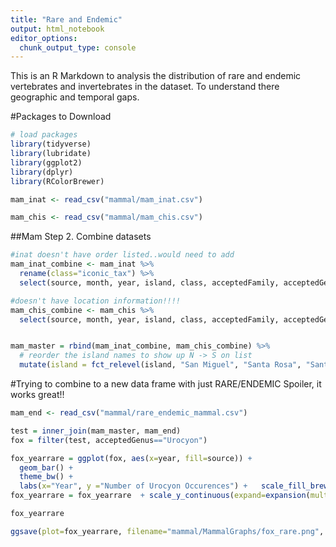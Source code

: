 ```yaml
---
title: "Rare and Endemic"
output: html_notebook
editor_options: 
  chunk_output_type: console
---
```


This is an R Markdown to analysis the distribution of rare and endemic vertebrates and invertebrates in the dataset. To understand there geographic and temporal gaps. 

#Packages to Download 
```r
# load packages
library(tidyverse)
library(lubridate)
library(ggplot2)
library(dplyr)
library(RColorBrewer)
```


```r
mam_inat <- read_csv("mammal/mam_inat.csv")

mam_chis <- read_csv("mammal/mam_chis.csv")

```


##Mam Step 2. Combine datasets 
```r


#inat doesn't have order listed..would need to add 
mam_inat_combine <- mam_inat %>%
  rename(class="iconic_tax") %>%
  select(source, month, year, island, class, acceptedFamily, acceptedGenus, acceptedName)

#doesn't have location information!!!!
mam_chis_combine <- mam_chis %>%
  select(source, month, year, island, class, acceptedFamily, acceptedGenus, acceptedName)


mam_master = rbind(mam_inat_combine, mam_chis_combine) %>%
  # reorder the island names to show up N -> S on list
  mutate(island = fct_relevel(island, "San Miguel", "Santa Rosa", "Santa Cruz", "Anacapa", "Santa Barbara", "Santa Catalina", "San Nicolas", "San Clemente"))

```

#Trying to combine to a new data frame with just RARE/ENDEMIC
Spoiler, it works great!! 
```r
mam_end <- read_csv("mammal/rare_endemic_mammal.csv")

test = inner_join(mam_master, mam_end)
fox = filter(test, acceptedGenus=="Urocyon")

```

```r
fox_yearrare = ggplot(fox, aes(x=year, fill=source)) + 
  geom_bar() + 
  theme_bw() + 
  labs(x="Year", y ="Number of Urocyon Occurences") +   scale_fill_brewer(palette = "Dark2") + facet_wrap(vars(acceptedName), nrow=2, scales="free") 
fox_yearrare = fox_yearrare  + scale_y_continuous(expand=expansion(mult=c(0,0.05))) + scale_x_continuous(breaks=c(1880, 1890, 1900, 1910, 1920, 1930, 1940, 1950, 1960, 1970, 1980, 1990, 2000, 2010, 2020)) + theme(axis.text = element_text(size = 8), axis.title = element_text(size=15)) 

fox_yearrare

ggsave(plot=fox_yearrare, filename="mammal/MammalGraphs/fox_rare.png", height=30, width=50, units="cm", dpi=300)
```

